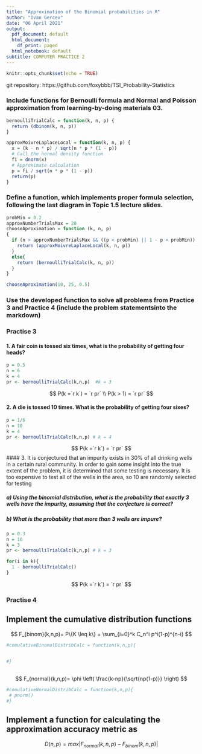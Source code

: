 ```yaml
---
title: "Approximation of the Binomial probabilities in R"
author: "Ivan Gercev"
date: "06 April 2021"
output:
  pdf_document: default
  html_document:
    df_print: paged
  html_notebook: default
subtitle: COMPUTER PRACTICE 2
---
```

```r
knitr::opts_chunk$set(echo = TRUE)
```

git repository: https://github.com/foxybbb/TSI_Probability-Statistics

### Include functions for Bernoulli formula and Normal and Poisson approximation from learning-by-doing materials 03.

```r
bernoulliTrialCalc = function(k, n, p) {
  return (dbinom(k, n, p))
}
```


```r
approxMoivreLaplaceLocal = function(k, n, p) {
  x = (k - n * p) / sqrt(n * p * (1 - p))
  # Call the normal density function
  fi = dnorm(x)
  # Approximate calculation
  p = fi / sqrt(n * p * (1 - p))
  return(p)
}
```

### Define a function, which implements proper formula selection, following the last diagram in Topic 1.5 lecture slides.
```r
probMin = 0.2
approxNumberTrialsMax = 20
chooseAproximation = function (k, n, p)
{
  if (n > approxNumberTrialsMax && ((p < probMin) || 1 - p < probMin)) {
    return (approxMoivreLaplaceLocal(k, n, p))
  }
  else{
    return (bernoulliTrialCalc(k, n, p))
  }
}
```


```r
chooseAproximation(10, 25, 0.5)

```
### Use the developed function to solve all problems from Practice 3 and Practice 4 (include the problem statementsinto the markdown)

### Practise 3 
#### 1. A fair coin is tossed six times, what is the probability of getting four heads?


```r
p = 0.5
n = 6
k = 4
pr <- bernoulliTrialCalc(k,n,p)  #k = 3

```
$$
P(k =`r k`) = `r pr` \\
P(k > 1) = `r pr`
$$

#### 2. A die is tossed 10 times. What is the probability of getting four sixes?
```r
p = 1/6
n = 10
k = 4
pr <- bernoulliTrialCalc(k,n,p) # k = 4 
```

$$
P(k =`r k`) = `r pr`
$$
#### 3. It is conjectured that an impurity exists in 30% of all drinking wells in a certain rural community. In order to gain some insight into the true extent of the problem, it is determined that some testing is necessary. It is too expensive to test all of the wells in the area, so 10 are randomly selected for testing

##### a) Using the binomial distribution, what is the probability that exactly 3 wells have the impurity, assuming that the conjecture is correct?
##### b) What is the probability that more than 3 wells are impure?

```r
p = 0.3
n = 10
k = 3
pr <- bernoulliTrialCalc(k,n,p) # k = 3

for(i in k){
  1 - bernoulliTrialCalc()
}
```

$$
P(k =`r k`) = `r pr`
$$

### Practise 4

## Implement the cumulative distribution functions

$$
    F_{binom}(k,n,p)= P\{K \leq k\} = \sum_{i=0}^k C_n^i p^i(1-p)^{n-i} 
$$
```r
#comulativeBinomalDistribCalc = function(k,n,p){

  
#}
  

```


$$
    F_{normal}(k,n,p)= \phi \left( \frac{k-np}{\sqrt{np(1-p)}} \right)
$$


```r
#comulativeNormalDistribCalc = function(k,n,p){
 # pnorm()
#}

```
## Implement a function for calculating the approximation accuracy metric as
$$
  D(n,p) = max|F_{normal}(k,n,p) - F_{binom}(k,n,p)| 
$$
